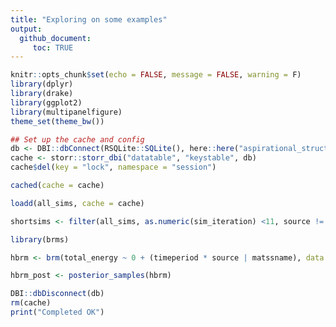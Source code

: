 ```yaml
---
title: "Exploring on some examples"
output: 
  github_document:
     toc: TRUE
---
```


```r
knitr::opts_chunk$set(echo = FALSE, message = FALSE, warning = F)
library(dplyr)
library(drake)
library(ggplot2)
library(multipanelfigure)
theme_set(theme_bw())
```

```r

## Set up the cache and config
db <- DBI::dbConnect(RSQLite::SQLite(), here::here("aspirational_structure", "drake_caches", "dev-change-cache.sqlite"))
cache <- storr::storr_dbi("datatable", "keystable", db)
cache$del(key = "lock", namespace = "session")

cached(cache = cache)
```

```r

loadd(all_sims, cache = cache)

shortsims <- filter(all_sims, as.numeric(sim_iteration) <11, source != "raw")


```


```r

library(brms)

hbrm <- brm(total_energy ~ 0 + (timeperiod * source | matssname), data = shortsims, cores = 4)

hbrm_post <- posterior_samples(hbrm)


```

```r

DBI::dbDisconnect(db)
rm(cache)
print("Completed OK")
```
